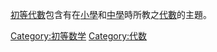 [[初等代數|初等代數]]包含有在[[小學|小學]]和[[中學|中學]]時所教之[[代數|代數]]的主題。


[[Category:初等数学|Category:初等数学]]
[[Category:代数|Category:代数]]